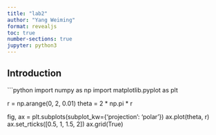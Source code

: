 ---
title: "lab2"
author: "Yang Weiming"
format: revealjs 
toc: true
number-sections: true
jupyter: python3
---
 
## Introduction

```{python}
import numpy as np
import matplotlib.pyplot as plt
 
r = np.arange(0, 2, 0.01)
theta = 2 * np.pi * r

fig, ax = plt.subplots(subplot_kw={'projection': 'polar'})
ax.plot(theta, r)
ax.set_rticks([0.5, 1, 1.5, 2])
ax.grid(True)
